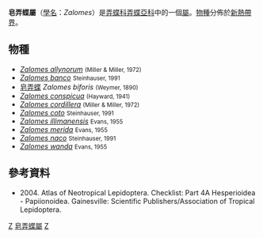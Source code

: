{{NoteTA
|G1=Butterfly
}}
{{Automatic Taxobox
| taxon = Zalomes
| authority = Bell, 1947
| type_species = [[皂弄蝶|皂弄蝶]]<br />''Zalomes colobus''
| type_species_authority = Weymer, 1890
| subdivision_ranks = [[物種|物種]]
| subdivision = 共10種，詳見正文。
| synonyms =
}}

'''皂弄蝶屬'''（[[學名|學名]]：''Zalomes''）是[[弄蝶科|弄蝶科]][[弄蝶亞科|弄蝶亞科]]中的一個[[屬|屬]]。[[物種|物種]]分佈於[[新熱帶界|新熱帶界]]。

== 物種 ==
* ''[[Zalomes_allynorum|Zalomes allynorum]]'' <small>(Miller & Miller, 1972)</small>
* ''[[Zalomes_banco|Zalomes banco]]'' <small>Steinhauser, 1991</small>
* [[皂弄蝶|皂弄蝶]] ''Zalomes biforis'' <small>(Weymer, 1890)</small>
* ''[[Zalomes_conspicua|Zalomes conspicua]]'' <small>(Hayward, 1941)</small>
* ''[[Zalomes_cordillera|Zalomes cordillera]]'' <small>(Miller & Miller, 1972)</small>
* ''[[Zalomes_coto|Zalomes coto]]'' <small>Steinhauser, 1991</small>
* ''[[Zalomes_illimanensis|Zalomes illimanensis]]'' <small>Evans, 1955</small>
* ''[[Zalomes_merida|Zalomes merida]]'' <small>Evans, 1955</small>
* ''[[Zalomes_naco|Zalomes naco]]'' <small>Steinhauser, 1991</small>
* ''[[Zalomes_wanda|Zalomes wanda]]'' <small>Evans, 1955</small>

== 參考資料 ==
<references/>
* {{aut|Lamas G ed.}} 2004. Atlas of Neotropical Lepidoptera. Checklist: Part 4A Hesperioidea - Papiionoidea. Gainesville: Scientific Publishers/Association of Tropical Lepidoptera.

{{Commons category|Zalomes}}

{{taxonbar}}
[[Category:_1947年描述的分类群|Z]]
[[Category:皂弄蝶屬|]]
[[Category:花柔弄蝶族|Z]]